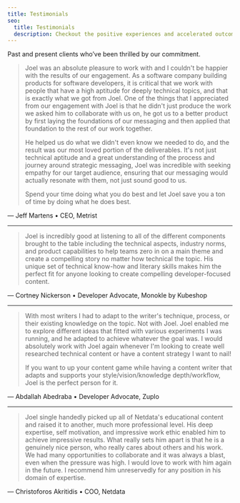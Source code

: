 ```yaml
---
title: Testimonials
seo:
  title: Testimonials
  description: Checkout the positive experiences and accelerated outcomes of working with an experienced storyteller and open-source advocate?
---
```


<div class="text-xl my-20">

Past and present clients who’ve been thrilled by our commitment.

</div>

> Joel was an absolute pleasure to work with and I couldn't be happier with the results of our engagement. As a software
> company building products for software developers, it is critical that we work with people that have a high aptitude
> for deeply technical topics, and that is exactly what we got from Joel. One of the things that I appreciated from our
> engagement with Joel is that he didn't just produce the work we asked him to collaborate with us on, he got us to a
> better product by first laying the foundations of our messaging and then applied that foundation to the rest of our
> work together.
> 
> He helped us do what we didn't even know we needed to do, and the result was our most loved portion of the
> deliverables. It's not just technical aptitude and a great understanding of the process and journey around strategic
> messaging, Joel was incredible with seeking empathy for our target audience, ensuring that our messaging would
> actually resonate with them, not just sound good to us.
> 
> Spend your time doing what you do best and let Joel save you a ton of time by doing what he does best.

— Jeff Martens • CEO, Metrist

<hr />

> Joel is incredibly good at listening to all of the different components brought to the table including the technical aspects, industry norms, and product capabilities to help teams zero in on a main theme and create a compelling story no matter how technical the topic. His unique set of technical know-how and literary skills makes him the perfect fit for anyone looking to create compelling developer-focused content.

— Cortney Nickerson • Developer Advocate, Monokle by Kubeshop

<hr />

> With most writers I had to adapt to the writer's technique, process, or their existing knowledge on the topic. Not with Joel. Joel enabled me to explore different ideas that fitted with various experiments I was running, and he adapted to achieve whatever the goal was. I would absolutely work with Joel again whenever I'm looking to create well researched technical content or have a content strategy I want to nail!
>
> If you want to up your content game while having a content writer that adapts and supports your style/vision/knowledge depth/workflow, Joel is the perfect person for it.

— Abdallah Abedraba • Developer Advocate, Zuplo

<hr />

> Joel single handedly picked up all of Netdata's educational content and raised it to another, much more professional level. His deep expertise, self motivation, and impressive work ethic enabled him to achieve impressive results. What really sets him apart is that he is a genuinely nice person, who really cares about others and his work. We had many opportunities to collaborate and it was always a blast, even when the pressure was high. I would love to work with him again in the future. I recommend him unreservedly for any position in his domain of expertise.

— Christoforos Akritidis • COO, Netdata
